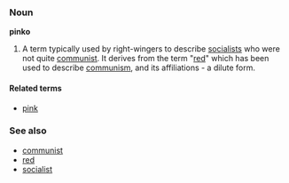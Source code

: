 ===Noun===
'''pinko'''

#A term typically used by right-wingers to describe [[socialist]]s who were not quite [[communist]]. It derives from the term "[[red]]" which has been used to describe [[communism]], and its affiliations - a dilute form.

====Related terms====
*[[pink]]

===See also===
*[[communist]]
*[[red]]
*[[socialist]]